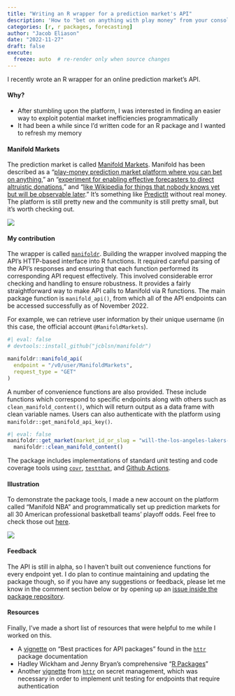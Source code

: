 ```yaml
---
title: "Writing an R wrapper for a prediction market's API"
description: 'How to "bet on anything with play money" from your console'
categories: [r, r packages, forecasting]
author: "Jacob Eliason"
date: "2022-11-27"
draft: false
execute:
  freeze: auto  # re-render only when source changes
---
```


I recently wrote an R wrapper for an online prediction market's API.

#### Why?

- After stumbling upon the platform, I was interested in finding an easier way to exploit potential market inefficiencies programmatically
- It had been a while since I'd written code for an R package and I wanted to refresh my memory

#### Manifold Markets

The prediction market is called [Manifold Markets](https://manifold.markets/home). Manifold has been described as a "[play-money prediction market platform where you can bet on anything](https://help.manifold.markets/#block-fe58c63c18e04014b7ae47c8b5de53de)," an "[experiment for enabling effective forecasters to direct altruistic donations](https://ftxfuturefund.org/all-grants/?_organization_name=manifold-markets)," and "[like Wikipedia for things that nobody knows yet but will be observable later](https://twitter.com/ESYudkowsky/status/1592040000652455938)." It's something like [PredictIt](https://www.predictit.org) without real money. The platform is still pretty new and the community is still pretty small, but it's worth checking out.

![](uncut-gems.png)

#### My contribution

The wrapper is called [`manifoldr`](https://github.com/jcblsn/manifoldr). Building the wrapper involved mapping the API's HTTP-based interface into R functions. It required careful parsing of the API's responses and ensuring that each function performed its corresponding API request effectively. This involved considerable error checking and handling to ensure robustness. It provides a fairly straightforward way to make API calls to Manifold via R functions. The main package function is `manifold_api()`, from which all of the API endpoints can be accessed successfully as of November 2022.

For example, we can retrieve user information by their unique username (in this case, the official account `@ManifoldMarkets`).

```r
#| eval: false
# devtools::install_github("jcblsn/manifoldr")

manifoldr::manifold_api(
  endpoint = "/v0/user/ManifoldMarkets", 
  request_type = "GET"
)
```

A number of convenience functions are also provided. These include functions which correspond to specific endpoints along with others such as `clean_manifold_content()`, which will return output as a data frame with clean variable names. Users can also authenticate with the platform using `manifoldr::get_manifold_api_key()`.

```r
#| eval: false
manifoldr::get_market(market_id_or_slug = "will-the-los-angeles-lakers-make-th-8cbc520d8ca6") |> 
  manifoldr::clean_manifold_content()
```

The package includes implementations of standard unit testing and code coverage tools using [`covr`](https://covr.r-lib.org), [`testthat`](https://testthat.r-lib.org), and [Github Actions](https://github.com/r-lib/actions).

#### Illustration

To demonstrate the package tools, I made a new account on the platform called "Manifold NBA" and programmatically set up prediction markets for all 30 American professional basketball teams' playoff odds. Feel free to check those out [here](https://manifold.markets/NBA?tab=markets).

![](manifold-nba.png)

#### Feedback

The API is still in alpha, so I haven't built out convenience functions for every endpoint yet. I do plan to continue maintaining and updating the package though, so if you have any suggestions or feedback, please let me know in the comment section below or by opening up an [issue inside the package repository](https://github.com/jcblsn/manifoldr/issues).

#### Resources

Finally, I've made a short list of resources that were helpful to me while I worked on this.

- A [vignette](https://cran.r-project.org/web/packages/httr/vignettes/api-packages.html) on "Best practices for API packages" found in the [`httr`](https://cran.r-project.org/web/packages/httr/) package documentation
- Hadley Wickham and Jenny Bryan's comprehensive "[R Packages](https://r-pkgs.org)"
- Another [vignette](https://httr2.r-lib.org/articles/wrapping-apis.html#secret-management) from [`httr`](https://cran.r-project.org/web/packages/httr/) on secret management, which was necessary in order to implement unit testing for endpoints that require authentication
